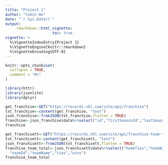 ```yaml
---
title: "Project 1"
author: "Yumin Wu"
date: "`r Sys.Date()`"
output: 
     rmarkdown::html_vignette:
                     toc: true
vignette: >
  %\VignetteIndexEntry{Project 1}
  %\VignetteEngine{knitr::rmarkdown}
  %\VignetteEncoding{UTF-8}
---
```


```r
knitr::opts_chunk$set(
  collapse = TRUE,
  comment = "#>"
)
```

```r
library(httr)
library(jsonlite)
library(dplyr)
```

```r
get_franchise<-GET("https://records.nhl.com/site/api/franchise")
txt_franchise<-content(get_franchise, "text")
json_franchise<-fromJSON(txt_franchise,flatten = TRUE)
franchise<-json_franchise$data%>%select("id","firstSeasonId","lastSeasonId","teamCommonName")
franchise

get_franchisett<-GET("https://records.nhl.com/site/api/franchise-team-totals")
txt_franchisett<-content(get_franchisett, "text")
json_franchisett<-fromJSON(txt_franchisett,flatten = TRUE)
franchise_team_total<-json_franchisett$data%>%select("homeTies","homeWins","roadTies","roadWins","shootoutLosses","shootoutWins","shutouts",
  "teamId","teamName","ties","wins")
franchise_team_total



```

